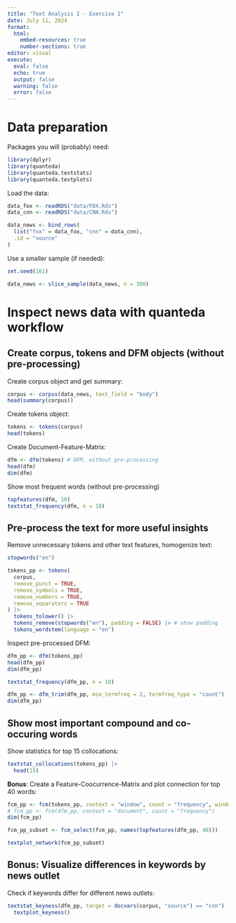 ```yaml
---
title: "Text Analysis I - Exercise I"
date: July 11, 2024
format: 
  html:
    embed-resources: true
    number-sections: true
editor: visual
execute: 
  eval: false
  echo: true
  output: false
  warning: false
  error: false
---
```


# Data preparation

Packages you will (probably) need:

```r
library(dplyr)
library(quanteda)
library(quanteda.textstats)
library(quanteda.textplots)
```

Load the data:

```r
data_fox <- readRDS("data/FOX.Rds")
data_cnn <- readRDS("data/CNN.Rds")

data_news <- bind_rows(
  list("fox" = data_fox, "cnn" = data_cnn),
  .id = "source"
)
```

Use a smaller sample (if needed):

```r
set.seed(161)

data_news <- slice_sample(data_news, n = 300)
```

# Inspect news data with quanteda workflow

## Create corpus, tokens and DFM objects (without pre-processing)

Create corpus object and get summary:

```r
corpus <- corpus(data_news, text_field = "body")
head(summary(corpus))
```

Create tokens object:

```r
tokens <- tokens(corpus)
head(tokens)
```

Create Document-Feature-Matrix:

```r
dfm <- dfm(tokens) # DFM, without pre-processing
head(dfm)
dim(dfm)
```

Show most frequent words (without pre-processing)

```r
topfeatures(dfm, 10)
textstat_frequency(dfm, n = 10)
```

## Pre-process the text for more useful insights

Remove unnecessary tokens and other text features, homogenize text:

```r
stopwords("en")

tokens_pp <- tokens(
  corpus,
  remove_punct = TRUE,
  remove_symbols = TRUE,
  remove_numbers = TRUE,
  remove_separators = TRUE
) |>
  tokens_tolower() |>
  tokens_remove(stopwords("en"), padding = FALSE) |> # show padding
  tokens_wordstem(language = "en")
```

Inspect pre-processed DFM:

```r
dfm_pp <- dfm(tokens_pp)
head(dfm_pp)
dim(dfm_pp)

textstat_frequency(dfm_pp, n = 10)

dfm_pp <- dfm_trim(dfm_pp, min_termfreq = 2, termfreq_type = "count")
dim(dfm_pp)
```

## Show most important compound and co-occuring words

Show statistics for top 15 collocations:

```r
textstat_collocations(tokens_pp) |>
  head(15)
```

**Bonus**: Create a Feature-Coocurrence-Matrix and plot connection for top 40 words:

```r
fcm_pp <- fcm(tokens_pp, context = "window", count = "frequency", window = 3)
# fcm_pp <- fcm(dfm_pp, context = "document", count = "frequency")
dim(fcm_pp)

fcm_pp_subset <- fcm_select(fcm_pp, names(topfeatures(dfm_pp, 40)))

textplot_network(fcm_pp_subset)
```

## **Bonus**: Visualize differences in keywords by news outlet

Check if keywords differ for different news outlets:

```r
textstat_keyness(dfm_pp, target = docvars(corpus, "source") == "cnn") |>
  textplot_keyness()
```
